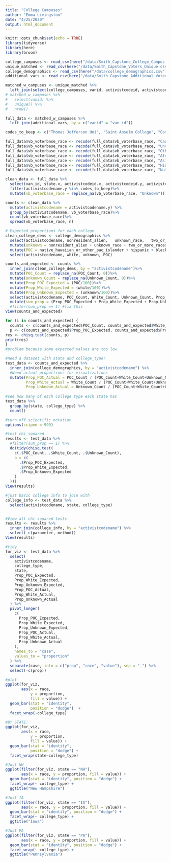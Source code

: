 ```yaml
---
title: "College Campuses"
author: "Emma Livingston"
date: "4/25/2020"
output: html_document
---
```


```r
knitr::opts_chunk$set(echo = TRUE)
library(tidyverse)
library(here)
library(broom)
```

```r
college_campuses <- read_csv(here("/data/Smith_Capstone_College_Campus.csv"))
unique_matched <- read_csv(here("/data/Smith_Capstone_Voters_Unique.csv"))
college_demographics <- read_csv(here("/data/college_demographics.csv"))
additional_vars <- read_csv(here("/data/Smith_Capstone_Additional_Voter_File_Vars.csv"))
```

```r
matched_w_campuses <- unique_matched %>%
  left_join(select(college_campuses, vanid, activistcodeid, activistcodename), by = "vanid")
# matched_w_campuses %>% 
#   select(vanid) %>%
#   unique() %>%
#   nrow()
```


```r
full_data <- matched_w_campuses %>%
  left_join(additional_vars, by = c("vanid" = "van_id"))
```

```r
codes_to_keep <- c("Thomas Jefferson Uni", "Saint Anselm College", "Communty College Phl", "UniOfNorthernIowa", "Grand View Universit", "Dartmouth College", "Drake University", "Keene State College", "Simpson College", "Antioch University", "Great Bay CommColleg", "Manchester CommColle", "Plymouth State Unive", "New England College", "NHTI","OLDCommunty College", "White Mountains ComC", "Franklin Pierce Univ", "Granite State Colleg", "University of Iowa", "Grinnell University", "OLD Grinnel", "UniofNHampshireManch", "Temple", "River Valley CommCol", "Drexel University", "Southern New Hampshi", "Uni of New Hampshire", "Uni of Pennsylvania", "Iowa StateUniversity", "Central College", "Colby-Sawyer College", "UniScienceinPhilly", "La Salle", "DesMoinesCommCollege", "Rivier University")
```

```r
full_data$vb_voterbase_race <- recode(full_data$vb_voterbase_race, "Caucasian" = "White_Count")
full_data$vb_voterbase_race <- recode(full_data$vb_voterbase_race, "Uncoded" = "Unknown_Count")
full_data$vb_voterbase_race <- recode(full_data$vb_voterbase_race, "Other" = "POC_Count")
full_data$vb_voterbase_race <- recode(full_data$vb_voterbase_race, "African-American" = "POC_Count")
full_data$vb_voterbase_race <- recode(full_data$vb_voterbase_race, "Asian" = "POC_Count")
full_data$vb_voterbase_race <- recode(full_data$vb_voterbase_race, "Hispanic" = "POC_Count")
full_data$vb_voterbase_race <- recode(full_data$vb_voterbase_race, "Native American" = "POC_Count")

clean_data <- full_data %>% 
  select(van_id, state.x, activistcodeid.x, activistcodeid.y, activistcodename.y, vb_voterbase_race)%>%
  filter(activistcodename.y %in% codes_to_keep)%>%
  mutate(vb_voterbase_race = replace_na(vb_voterbase_race, "Unknown"))

counts <- clean_data %>%
  mutate(activistcodename = activistcodename.y) %>%
  group_by(activistcodename, vb_voterbase_race)%>%
  count(vb_voterbase_race)%>%
  spread(vb_voterbase_race, n)
```

```r
# Expected proportions for each college
clean_college_dems <- college_demographics %>%
  select(activistcodename, nonresident_alien,	unknown_race,	two_or_more_races,	white,	native_hawaiian_or_other_pac_islander,	hispanic,	black_or_african_american,	asian,	american_indian_or_alaska_native)%>%
  mutate(unknown = nonresident_alien + unknown_race + two_or_more_races) %>% 
  mutate(POC = native_hawaiian_or_other_pac_islander + hispanic + black_or_african_american + asian + american_indian_or_alaska_native)%>%
  select(activistcodename, white, unknown, POC)
```

```r
counts_and_expected <- counts %>%
  inner_join(clean_college_dems, by = "activistcodename")%>%
  mutate(POC_Count = replace_na(POC_Count, 0))%>%
  mutate(Unknown_Count = replace_na(Unknown_Count, 0))%>%
  mutate(Prop_POC_Expected = (POC/100))%>%
  mutate(Prop_White_Expected = (white/100))%>%
  mutate(Prop_Unknown_Expected = (unknown/100))%>%
  select(activistcodename, POC_Count, White_Count, Unknown_Count, Prop_POC_Expected, Prop_White_Expected, Prop_Unknown_Expected)%>%
  mutate(sum_prop = (Prop_POC_Expected + Prop_White_Expected + Prop_Unknown_Expected)) #%>% #fix this
  #filter(sum_prop == 1) #fix this
View(counts_and_expected)
```

```r
for (i in counts_and_expected) {
  counts <- c(counts_and_expected$POC_Count, counts_and_expected$White_Count, counts_and_expected$Unknown_Count)
  p <- c(counts_and_expected$Prop_POC_Expected, counts_and_expected$Prop_White_Expected, counts_and_expected$Prop_Unknown_Expected)
res <- chisq.test(counts, p)
print(res)
}
#problem because some expected values are too low
```

```r
#need a dataset with state and college_type?
test_data <- counts_and_expected %>%
  inner_join(college_demographics, by = "activistcodename") %>%
  #Need actual proportions for visualizations
  mutate(Prop_POC_Actual = POC_Count / (POC_Count+White_Count+Unknown_Count),
         Prop_White_Actual = White_Count / (POC_Count+White_Count+Unknown_Count),
         Prop_Unknown_Actual = Unknown_Count / (POC_Count+White_Count+Unknown_Count))
  
#see how many of each college type each state has
test_data %>%
  group_by(state, college_type) %>%
  count()

#turn off scientific notation
options(scipen = 999)

#test chi_squared
results <- test_data %>%
  #filter(sum_prop == 1) %>%
  do(tidy(chisq.test(
    c(.$POC_Count, .$White_Count, .$Unknown_Count),
    p = c(
      .$Prop_POC_Expected,
      .$Prop_White_Expected,
      .$Prop_Unknown_Expected
    )
  )))
View(results)

#just basic college info to join with
college_info <- test_data %>%
  select(activistcodename, state, college_type)


#View all chi squared tests
results <- results %>%
  inner_join(college_info, by = "activistcodename") %>%
  select(-c(parameter, method))
View(results)
```

```r
#tidy
for_viz <- test_data %>%
  select(
    activistcodename,
    college_type,
    state,
    Prop_POC_Expected,
    Prop_White_Expected,
    Prop_Unknown_Expected,
    Prop_POC_Actual,
    Prop_White_Actual,
    Prop_Unknown_Actual
  ) %>%
  pivot_longer(
    c(
      Prop_POC_Expected,
      Prop_White_Expected,
      Prop_Unknown_Expected,
      Prop_POC_Actual,
      Prop_White_Actual,
      Prop_Unknown_Actual
    ),
    names_to = "case",
    values_to = "proportion"
  ) %>%
  separate(case, into = c("prop", "race", "value"), sep = "_") %>%
  select(-c(prop))

#plot
ggplot(for_viz, 
       aes(x = race, 
           y = proportion, 
           fill = value)) + 
  geom_bar(stat = "identity", 
           position = "dodge")  +
  facet_wrap(~college_type)

#BY STATE:
ggplot(for_viz, 
       aes(x = race, 
           y = proportion, 
           fill = value)) + 
  geom_bar(stat = "identity", 
           position = "dodge") + 
  facet_wrap(state~college_type)

#Just NH
ggplot(filter(for_viz, state == "NH"),
       aes(x = race, y = proportion, fill = value)) +
  geom_bar(stat = "identity", position = "dodge") +
  facet_wrap(~ college_type) +
  ggtitle("New Hampshire")

#Just IA
ggplot(filter(for_viz, state == "IA"),
       aes(x = race, y = proportion, fill = value)) +
  geom_bar(stat = "identity", position = "dodge") +
  facet_wrap(~ college_type) +
  ggtitle("Iowa")

#Just PA
ggplot(filter(for_viz, state == "PA"),
       aes(x = race, y = proportion, fill = value)) +
  geom_bar(stat = "identity", position = "dodge") +
  facet_wrap(~ college_type) +
  ggtitle("Pennsylvania")
```